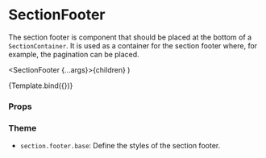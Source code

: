 
<Meta title="Components/Section/SectionFooter" component={SectionFooter} />

# SectionFooter

The section footer is component that should be placed at the bottom of a `SectionContainer`.
It is used as a container for the section footer where, for example, the pagination can be placed.

  <SectionFooter {...args}>{children}</SectionFooter>
)

<Canvas>
  <Story name="Section Footer" args={{ children: 'Default Section Footer' }}>
    {Template.bind({})}
  </Story>
</Canvas>

### Props

<ArgsTable story="Default" />

### Theme

- `section.footer.base`: Define the styles of the section footer.
